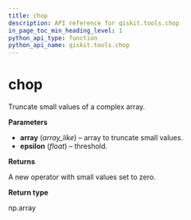 ```yaml
---
title: chop
description: API reference for qiskit.tools.chop
in_page_toc_min_heading_level: 1
python_api_type: function
python_api_name: qiskit.tools.chop
---
```


# chop

<Function id="qiskit.tools.chop" name="chop" isDedicatedPage={true} github="https://github.com/qiskit/qiskit/tree/stable/0.14/qiskit/tools/qi/qi.py" signature="chop(array, epsilon=1e-10)">
  Truncate small values of a complex array.

  **Parameters**

  *   **array** (*array\_like*) – array to truncate small values.
  *   **epsilon** (*float*) – threshold.

  **Returns**

  A new operator with small values set to zero.

  **Return type**

  np.array
</Function>

